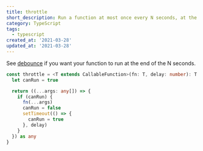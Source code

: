 ```yaml
---
title: throttle
short_description: Run a function at most once every N seconds, at the start of the N seconds.
category: TypeScript
tags:
  - typescript
created_at: '2021-03-28'
updated_at: '2021-03-28'
---
```


See [debounce](/snippets/debounce) if you want your function to run at the end of the N seconds.

```typescript
const throttle = <T extends CallableFunction>(fn: T, delay: number): T => {
  let canRun = true

  return ((...args: any[]) => {
    if (canRun) {
      fn(...args)
      canRun = false
      setTimeout(() => {
        canRun = true
      }, delay)
    }
  }) as any
}
```
